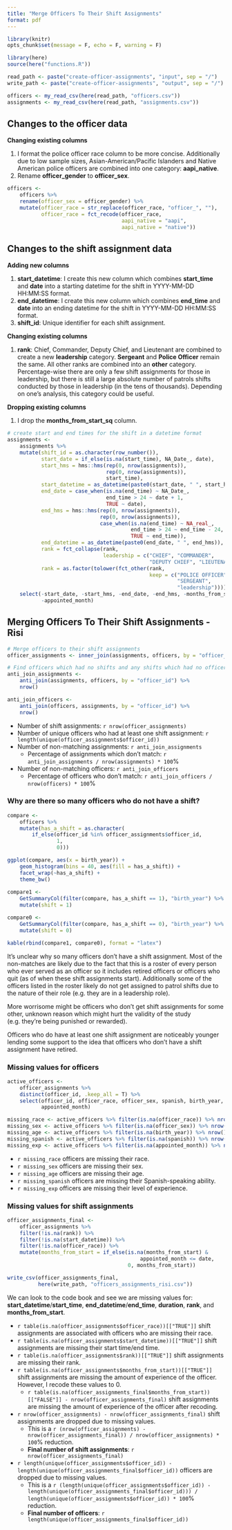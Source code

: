 ```yaml
---
title: "Merge Officers To Their Shift Assignments"
format: pdf
---
```


```r
library(knitr)
opts_chunk$set(message = F, echo = F, warning = F)

library(here)
source(here("functions.R"))

read_path <- paste("create-officer-assignments", "input", sep = "/")
write_path <- paste("create-officer-assignments", "output", sep = "/")

officers <- my_read_csv(here(read_path, "officers.csv"))
assignments <- my_read_csv(here(read_path, "assignments.csv"))
```

## Changes to the officer data

**Changing existing columns**

1.  I format the police officer race column to be more concise. Additionally due to low sample sizes, Asian-American/Pacific Islanders and Native American police officers are combined into one category: **aapi_native**.
2.  Rename **officer_gender** to **officer_sex**.

```r
officers <-
    officers %>%
    rename(officer_sex = officer_gender) %>%
    mutate(officer_race = str_replace(officer_race, "officer_", ""),
           officer_race = fct_recode(officer_race,
                                     aapi_native = "aapi",
                                     aapi_native = "native"))
```

## Changes to the shift assignment data

**Adding new columns**

1.  **start_datetime**: I create this new column which combines **start_time** and **date** into a starting datetime for the shift in YYYY-MM-DD HH:MM:SS format.
2.  **end_datetime**: I create this new column which combines **end_time** and **date** into an ending datetime for the shift in YYYY-MM-DD HH:MM:SS format.
3.  **shift_id**: Unique identifier for each shift assignment.

**Changing existing columns**

1.  **rank**: Chief, Commander, Deputy Chief, and Lieutenant are combined to create a new **leadership** category. **Sergeant** and **Police Officer** remain the same. All other ranks are combined into an **other** category. Percentage-wise there are only a few shift assignments for those in leadership, but there is still a large absolute number of patrols shifts conducted by those in leadership (in the tens of thousands). Depending on one's analysis, this category could be useful.

**Dropping existing columns**

1.  I drop the **months_from_start_sq** column.

```r
# create start and end times for the shift in a datetime format
assignments <-
    assignments %>%
    mutate(shift_id = as.character(row_number()),
           start_date = if_else(is.na(start_time), NA_Date_, date),
           start_hms = hms::hms(rep(0, nrow(assignments)),
                                rep(0, nrow(assignments)),
                                start_time),
           start_datetime = as_datetime(paste0(start_date, " ", start_hms)),
           end_date = case_when(is.na(end_time) ~ NA_Date_,
                                end_time > 24 ~ date + 1,
                                TRUE ~ date),
           end_hms = hms::hms(rep(0, nrow(assignments)),
                              rep(0, nrow(assignments)),
                              case_when(is.na(end_time) ~ NA_real_,
                                        end_time > 24 ~ end_time - 24,
                                        TRUE ~ end_time)),
           end_datetime = as_datetime(paste0(end_date, " ", end_hms)),
           rank = fct_collapse(rank,
                               leadership = c("CHIEF", "COMMANDER",
                                              "DEPUTY CHIEF", "LIEUTENANT")),
           rank = as.factor(tolower(fct_other(rank,
                                              keep = c("POLICE OFFICER",
                                                       "SERGEANT",
                                                       "leadership"))))) %>%
    select(-start_date, -start_hms, -end_date, -end_hms, -months_from_start_sq,
           -appointed_month)
```

## Merging Officers To Their Shift Assignments - Risi

```r
# Merge officers to their shift assignments
officer_assignments <- inner_join(assignments, officers, by = "officer_id")

# Find officers which had no shifts and any shifts which had no officers
anti_join_assignments <-
    anti_join(assignments, officers, by = "officer_id") %>%
    nrow()

anti_join_officers <-
    anti_join(officers, assignments, by = "officer_id") %>%
    nrow()
```

* Number of shift assignments: `r nrow(officer_assignments)`
* Number of unique officers who had at least one shift assignment: `r length(unique(officer_assignments$officer_id))`
* Number of non-matching assignments: `r anti_join_assignments`
    * Percentage of assignments which don't match: `r anti_join_assignments / nrow(assignments) * 100`%
*   Number of non-matching officers: `r anti_join_officers`
    * Percentage of officers who don't match: `r anti_join_officers / nrow(officers) * 100`%

### Why are there so many officers who do not have a shift?

```r
compare <-
    officers %>%
    mutate(has_a_shift = as.character(
        if_else(officer_id %in% officer_assignments$officer_id,
                1,
                0)))

ggplot(compare, aes(x = birth_year)) +
    geom_histogram(bins = 40, aes(fill = has_a_shift)) +
    facet_wrap(~has_a_shift) +
    theme_bw()
 
compare1 <-
    GetSummaryCol(filter(compare, has_a_shift == 1), "birth_year") %>%
    mutate(shift = 1)

compare0 <-
    GetSummaryCol(filter(compare, has_a_shift == 0), "birth_year") %>%
    mutate(shift = 0)

kable(rbind(compare1, compare0), format = "latex")
```

It's unclear why so many officers don't have a shift assignment. Most of the non-matches are likely due to the fact that this is a roster of every person who ever served as an officer so it includes retired officers or officers who quit (as of when these shift assignments start). Additionally some of the officers listed in the roster likely do not get assigned to patrol shifts due to the nature of their role (e.g. they are in a leadership role).

More worrisome might be officers who don't get shift assignments for some other, unknown reason which might hurt the validity of the study (e.g. they're being punished or rewarded).

Officers who do have at least one shift assignment are noticeably younger lending some support to the idea that officers who don't have a shift assignment have retired.

### Missing values for officers

```r
active_officers <-
    officer_assignments %>%
    distinct(officer_id, .keep_all = T) %>%
    select(officer_id, officer_race, officer_sex, spanish, birth_year,
           appointed_month)

missing_race <- active_officers %>% filter(is.na(officer_race)) %>% nrow()
missing_sex <- active_officers %>% filter(is.na(officer_sex)) %>% nrow()
missing_age <- active_officers %>% filter(is.na(birth_year)) %>% nrow()
missing_spanish <- active_officers %>% filter(is.na(spanish)) %>% nrow()
missing_exp <- active_officers %>% filter(is.na(appointed_month)) %>% nrow()
```

* `r missing_race` officers are missing their race.
* `r missing_sex` officers are missing their sex.
* `r missing_age` officers are missing their age.
* `r missing_spanish` officers are missing their Spanish-speaking ability.
* `r missing_exp` officers are missing their level of experience.

### Missing values for shift assignments

```r
officer_assignments_final <-
    officer_assignments %>%
    filter(!is.na(rank)) %>%
    filter(!is.na(start_datetime)) %>%
    filter(!is.na(officer_race)) %>%
    mutate(months_from_start = if_else(is.na(months_from_start) &
                                           appointed_month <= date,
                                       0, months_from_start))

write_csv(officer_assignments_final,
          here(write_path, "officers_assignments_risi.csv"))
```

We can look to the code book and see we are missing values for: **start_datetime**/**start_time**, **end_datetime**/**end_time**, **duration**, **rank**, and **months_from_start**.

* `r table(is.na(officer_assignments$officer_race))[["TRUE"]]` shift assignments are associated with officers who are missing their race.
* `r table(is.na(officer_assignments$start_datetime))[["TRUE"]]` shift assignments are missing their start time/end time.
* `r table(is.na(officer_assignments$rank))[["TRUE"]]` shift assignments are missing their rank.
* `r table(is.na(officer_assignments$months_from_start))[["TRUE"]]` shift assignments are missing the amount of experience of the officer. However, I recode these values to 0.
    * `r table(is.na(officer_assignments_final$months_from_start))[["FALSE"]] - nrow(officer_assignments_final)` shift assignments are missing the amount of experience of the officer after recoding.
* `r nrow(officer_assignments) - nrow(officer_assignments_final)` shift assignments are dropped due to missing values.
    * This is a `r (nrow(officer_assignments) - nrow(officer_assignments_final)) / nrow(officer_assignments) * 100`% reduction.
    * **Final number of shift assignments**: `r nrow(officer_assignments_final)`
* `r length(unique(officer_assignments$officer_id)) - length(unique(officer_assignments_final$officer_id))` officers are dropped due to missing values.
    * This is a `r (length(unique(officer_assignments$officer_id)) - length(unique(officer_assignments_final$officer_id))) / length(unique(officer_assignments$officer_id)) * 100`% reduction.
    * **Final number of officers**: `r length(unique(officer_assignments_final$officer_id))`
